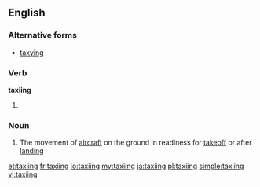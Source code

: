 ==English==

===Alternative forms===
* [[taxying]]

===Verb===
'''taxiing'''

# {{present participle of|taxi|lang=en}}

===Noun===
{{wikipedia}}
{{en-noun|-}}

# The movement of [[aircraft]] on the ground in readiness for [[takeoff]] or after [[landing]]

[[et:taxiing]]
[[fr:taxiing]]
[[io:taxiing]]
[[my:taxiing]]
[[ja:taxiing]]
[[pl:taxiing]]
[[simple:taxiing]]
[[vi:taxiing]]
